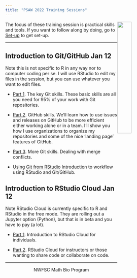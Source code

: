 ```yaml
---
title: "PSAW 2022 Training Sessions"
---
```


<img style="float: right;" src="images/tools-logo-transparent.png" width=30%>

The focus of these training session is practical skills and tools. If you want to follow along by doing, go to [Set-up](set-up.html) to get set-up.

<hr>

## Introduction to Git/GitHub Jan 12

Note this is not specific to R in any way nor to computer coding per se. I will use RStudio to edit my files in the session, but you can use whatever you want to edit files.

* [Part 1](git-part1.html). The key Git skills. These basic skills are all you need for 95% of your work with Git repositories.

* [Part 2](git-part2.html). GitHub skills. We'll learn how to use issues and releases on GitHub to be more efficient either working alone or in a team. I'll show you how I use organizations to organize my repositories and some of the nice 'landing page' features of GitHub.

* [Part 3](git-part3.html). More Git skills. Dealing with merge conflicts.

* [Using Git from RStudio](Git-RStudio.html) Introduction to workflow using RStudio and Git/GitHub.


## Introduction to RStudio Cloud Jan 12

Note RStudio Cloud is currently specific to R and RStudio in the free mode. They are rolling out a Jupyter option (Python), but that is in beta and you have to pay (a lot).

* [Part 1](rstudiocloud-part1.html). Introduction to RStudio Cloud for individuals.

* [Part 2](rstudiocloud-part2.html). RStudio Cloud for instructors or those wanting to share code or collaborate on code.


<!--
### Building a Data R Packages

* [Part 1](week6.html). Intro to R packages for data and code. How to build an R package in RStudio. In the second half of the lecture, I will show you how to make an R data package and what that can do to allow data documentation, data revision tracking, data versioning and data sharing.

* [Part 2](week7.html). Intro to **roxygen2** for documentation and **pkgdown** for package websites. Even if you don't do the coding on your team, you should be aware of how documentation works so you can contribute and the tools for automating tasks like a project website so your team doesn't fall into inefficient workflows.

* [Part 3](week8.html). Advanced topics for developers. How to set up a NAMESPACE, passing `R CMD check`, debugging tools, coding GitHub Actions workflows, C++ code in your package. I am going to pass on tips to help you understand how these things work so you don't waste hours figuring it out or fall back on hacky solutions.

-->


<hr>

<div style="text-align: center">
<i class="fas fa-cubes"></i> NWFSC Math Bio Program <i class="fas fa-cubes"></i>
</div>
